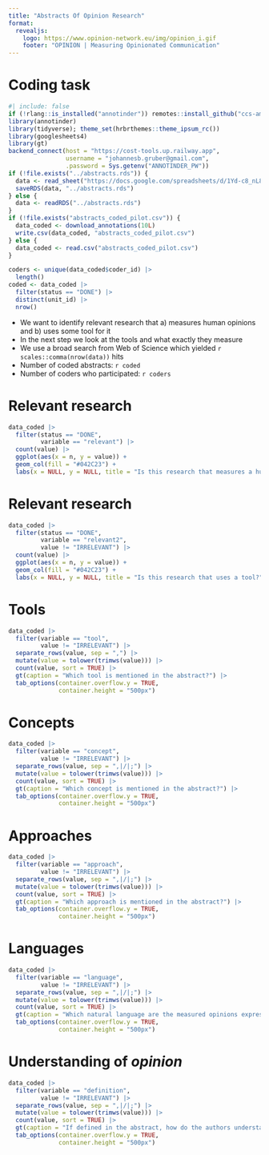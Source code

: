 ```yaml
---
title: "Abstracts Of Opinion Research"
format:
  revealjs:
    logo: https://www.opinion-network.eu/img/opinion_i.gif
    footer: "OPINION | Measuring Opinionated Communication"
---
```


# Coding task

```r
#| include: false
if (!rlang::is_installed("annotinder")) remotes::install_github("ccs-amsterdam/annotinder-r")
library(annotinder)
library(tidyverse); theme_set(hrbrthemes::theme_ipsum_rc())
library(googlesheets4)
library(gt)
backend_connect(host = "https://cost-tools.up.railway.app",
                username = "johannesb.gruber@gmail.com",
                .password = Sys.getenv("ANNOTINDER_PW"))
if (!file.exists("../abstracts.rds")) {
  data <- read_sheet("https://docs.google.com/spreadsheets/d/1Yd-c8_nL89ue3tSU-QN2NyAIR3LOKtSVoHAqe_dT6Lw/edit#gid=0")
  saveRDS(data, "../abstracts.rds")
} else {
  data <- readRDS("../abstracts.rds")
}
if (!file.exists("abstracts_coded_pilot.csv")) {
  data_coded <- download_annotations(10L)
  write.csv(data_coded, "abstracts_coded_pilot.csv")
} else {
  data_coded <- read.csv("abstracts_coded_pilot.csv")
}
```

```r
coders <- unique(data_coded$coder_id) |> 
  length()
coded <- data_coded |> 
  filter(status == "DONE") |> 
  distinct(unit_id) |> 
  nrow()
```

- We want to identify relevant research that a) measures human opinions and b) uses some tool for it
- In the next step we look at the tools and what exactly they measure
- We use a broad search from Web of Science which yielded `r scales::comma(nrow(data))` hits
- Number of coded abstracts: `r coded`
- Number of coders who participated: `r coders`

# Relevant research

```r
data_coded |> 
  filter(status == "DONE",
         variable == "relevant") |> 
  count(value) |> 
  ggplot(aes(x = n, y = value)) +
  geom_col(fill = "#042C23") + 
  labs(x = NULL, y = NULL, title = "Is this research that measures a human opinion (however it is defined)?")
```

# Relevant research

```r
data_coded |> 
  filter(status == "DONE",
         variable == "relevant2",
         value != "IRRELEVANT") |> 
  count(value) |> 
  ggplot(aes(x = n, y = value)) +
  geom_col(fill = "#042C23") + 
  labs(x = NULL, y = NULL, title = "Is this research that uses a tool?")
```

# Tools

```r
data_coded |> 
  filter(variable == "tool",
         value != "IRRELEVANT") |> 
  separate_rows(value, sep = ",") |> 
  mutate(value = tolower(trimws(value))) |> 
  count(value, sort = TRUE) |> 
  gt(caption = "Which tool is mentioned in the abstract?") |> 
  tab_options(container.overflow.y = TRUE,
              container.height = "500px")
```

# Concepts

```r
data_coded |> 
  filter(variable == "concept",
         value != "IRRELEVANT") |> 
  separate_rows(value, sep = ",|/|;") |> 
  mutate(value = tolower(trimws(value))) |> 
  count(value, sort = TRUE) |> 
  gt(caption = "Which concept is mentioned in the abstract?") |> 
  tab_options(container.overflow.y = TRUE,
              container.height = "500px")
```

# Approaches

```r
data_coded |> 
  filter(variable == "approach",
         value != "IRRELEVANT") |> 
  separate_rows(value, sep = ",|/|;") |> 
  mutate(value = tolower(trimws(value))) |> 
  count(value, sort = TRUE) |> 
  gt(caption = "Which approach is mentioned in the abstract?") |> 
  tab_options(container.overflow.y = TRUE,
              container.height = "500px")

```

# Languages

```r
data_coded |> 
  filter(variable == "language",
         value != "IRRELEVANT") |> 
  separate_rows(value, sep = ",|/|;") |> 
  mutate(value = tolower(trimws(value))) |> 
  count(value, sort = TRUE) |> 
  gt(caption = "Which natural language are the measured opinions expressed in?") |> 
  tab_options(container.overflow.y = TRUE,
              container.height = "500px")
```

# Understanding of *opinion*

```r
data_coded |> 
  filter(variable == "definition",
         value != "IRRELEVANT") |> 
  separate_rows(value, sep = ",|/|;") |> 
  mutate(value = tolower(trimws(value))) |> 
  count(value, sort = TRUE) |> 
  gt(caption = "If defined in the abstract, how do the authors understand opinion?") |> 
  tab_options(container.overflow.y = TRUE,
              container.height = "500px")
```



